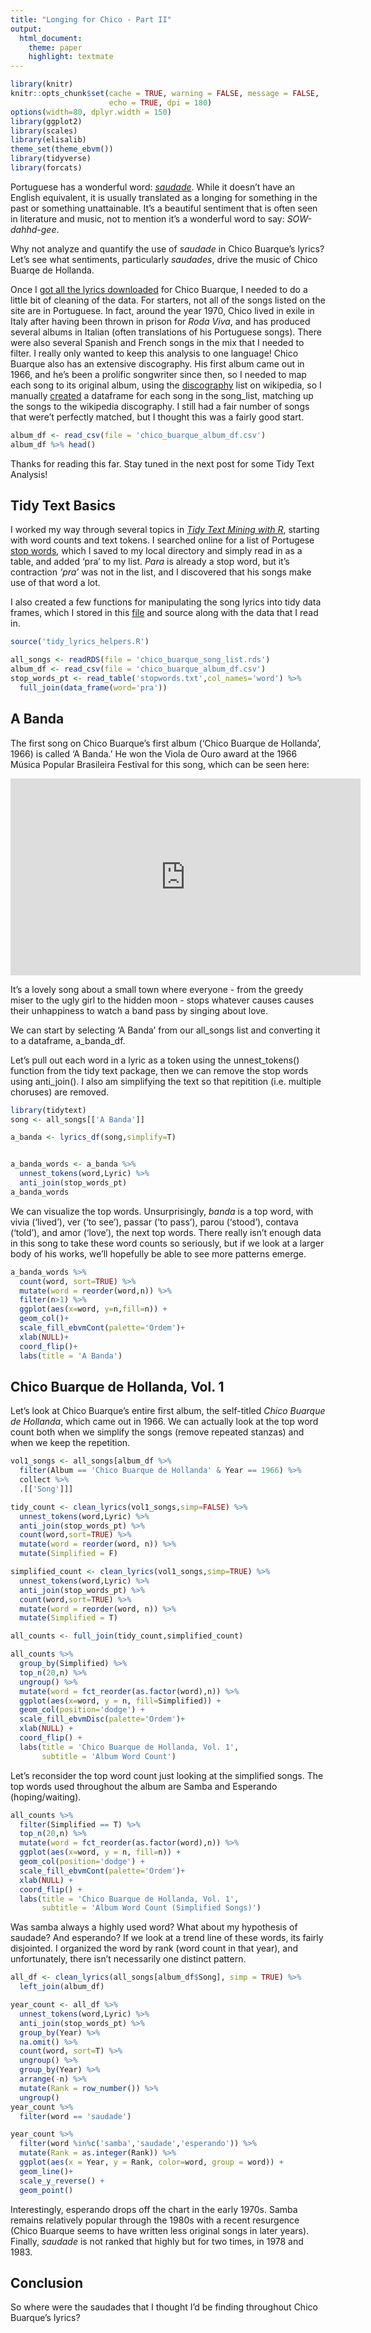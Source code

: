```yaml
---
title: "Longing for Chico - Part II"
output:
  html_document:
    theme: paper
    highlight: textmate
---
```


```r
library(knitr)
knitr::opts_chunk$set(cache = TRUE, warning = FALSE, message = FALSE, 
                      echo = TRUE, dpi = 180)
options(width=80, dplyr.width = 150)
library(ggplot2)
library(scales)
library(elisalib)
theme_set(theme_ebvm())
library(tidyverse)
library(forcats)
```

Portuguese has a wonderful word: [*saudade*](https://en.wikipedia.org/wiki/Saudade).  While it doesn't have an English equivalent, it is usually translated as a longing for something in the past or something unattainable.  It's a beautiful sentiment that is often seen in literature and music, not to mention it's a wonderful word to say: *SOW-dahhd-gee*.

Why not analyze and quantify the use of *saudade* in Chico Buarque's lyrics?  Let's see what sentiments, particularly *saudades*, drive the music of Chico Buarqe de Hollanda. 

Once I [got all the lyrics downloaded](previous blog post) for Chico Buarque,  I needed to do a little bit of cleaning of the data.  For starters, not all of the songs listed on the site are in Portuguese.  In fact, around the year 1970, Chico lived in exile in Italy after having been thrown in prison for *Roda Viva*, and has produced several albums in Italian (often translations of his Portuguese songs).  There were also several Spanish and French songs in the mix that I needed to filter.  I really only wanted to keep this analysis to one language!  Chico Buarque also has an extensive discography.  His first album came out in 1966, and he's been a prolific songwriter since then, so I needed to map each song to its original album, using the [discography](https://pt.wikipedia.org/wiki/Chico_Buarque) list on wikipedia, so I manually [created](clean_chico.R) a dataframe for each song in the song_list, matching up the songs to the wikipedia discography.  I still had a fair number of songs that were't perfectly matched, but I thought this was a fairly good start.

```r
album_df <- read_csv(file = 'chico_buarque_album_df.csv')
album_df %>% head()

```

Thanks for reading this far.  Stay tuned in the next post for some Tidy Text Analysis!

## Tidy Text Basics

I worked my way through several topics in [*Tidy Text Mining with R*](http://tidytextmining.com/), starting with word counts and text tokens.  I searched online for a list of Portugese [stop words](https://gist.github.com/alopes/5358189), which I saved to my local directory and simply read in as a table, and added 'pra' to my list.  *Para* is already a stop word, but it's contraction *'pra'* was not in the list, and I discovered that his songs make use of that word a lot.

I also created a few functions for manipulating the song lyrics into tidy data frames, which I stored in this [file](tidy_lyrics_helpers.R) and source along with the data that I read in.

```r
source('tidy_lyrics_helpers.R')

all_songs <- readRDS(file = 'chico_buarque_song_list.rds')
album_df <- read_csv(file = 'chico_buarque_album_df.csv')
stop_words_pt <- read_table('stopwords.txt',col_names='word') %>%
  full_join(data_frame(word='pra'))
```


## A Banda

The first song on Chico Buarque's first album ('Chico Buarque de Hollanda', 1966) is called 'A Banda.'  He won the Viola de Ouro award at the 1966 Música Popular Brasileira Festival for this song, which can be seen here:

<iframe width="560" height="315" frameborder="0" allowfullscreen src="https://www.youtube.com/watch?v=ml8OpKjh4Ic"></iframe>

It's a lovely song about a small town where everyone - from the greedy miser to the ugly girl to the hidden moon - stops whatever causes causes their unhappiness to watch a band pass by singing about love.

We can start by selecting 'A Banda' from our all_songs list and converting it to a dataframe, a_banda_df.

Let's pull out each word in a lyric as a token using the unnest_tokens() function from the tidy text package, then we can remove the stop words using anti_join().  I also am simplifying the text so that repitition (i.e. multiple choruses) are removed.

```r
library(tidytext)
song <- all_songs[['A Banda']]

a_banda <- lyrics_df(song,simplify=T)


a_banda_words <- a_banda %>%
  unnest_tokens(word,Lyric) %>%
  anti_join(stop_words_pt)
a_banda_words
```

We can visualize the top words.  Unsurprisingly, *banda* is a top word, with vivia ('lived'), ver ('to see'), passar ('to pass'), parou ('stood'), contava ('told'), and amor ('love'), the next top words.  There really isn't enough data in this song to take these word counts so seriously, but if we look at a larger body of his works, we'll hopefully be able to see more patterns emerge.

```r
a_banda_words %>%
  count(word, sort=TRUE) %>%
  mutate(word = reorder(word,n)) %>%
  filter(n>1) %>%
  ggplot(aes(x=word, y=n,fill=n)) +
  geom_col()+
  scale_fill_ebvmCont(palette='Ordem')+
  xlab(NULL)+
  coord_flip()+
  labs(title = 'A Banda')
```


## Chico Buarque de Hollanda, Vol. 1

Let's look at Chico Buarque's entire first album, the self-titled *Chico Buarque de Hollanda*, which came out in 1966.  We can actually look at the top word count both when we simplify the songs (remove repeated stanzas) and when we keep the repetition.

```r
vol1_songs <- all_songs[album_df %>%
  filter(Album == 'Chico Buarque de Hollanda' & Year == 1966) %>%
  collect %>%
  .[['Song']]]

tidy_count <- clean_lyrics(vol1_songs,simp=FALSE) %>%
  unnest_tokens(word,Lyric) %>%
  anti_join(stop_words_pt) %>%
  count(word,sort=TRUE) %>%
  mutate(word = reorder(word, n)) %>%
  mutate(Simplified = F)

simplified_count <- clean_lyrics(vol1_songs,simp=TRUE) %>%
  unnest_tokens(word,Lyric) %>%
  anti_join(stop_words_pt) %>%
  count(word,sort=TRUE) %>%
  mutate(word = reorder(word, n)) %>%
  mutate(Simplified = T)

all_counts <- full_join(tidy_count,simplified_count)

all_counts %>% 
  group_by(Simplified) %>%
  top_n(20,n) %>%
  ungroup() %>%
  mutate(word = fct_reorder(as.factor(word),n)) %>%
  ggplot(aes(x=word, y = n, fill=Simplified)) +
  geom_col(position='dodge') + 
  scale_fill_ebvmDisc(palette='Ordem')+
  xlab(NULL) +
  coord_flip() +
  labs(title = 'Chico Buarque de Hollanda, Vol. 1',
       subtitle = 'Album Word Count')

```


Let's reconsider the top word count just looking at the simplified songs.  The top words used throughout the album are Samba and Esperando (hoping/waiting).

```r

all_counts %>% 
  filter(Simplified == T) %>%
  top_n(20,n) %>%
  mutate(word = fct_reorder(as.factor(word),n)) %>%
  ggplot(aes(x=word, y = n, fill=n)) +
  geom_col(position='dodge') + 
  scale_fill_ebvmCont(palette='Ordem')+
  xlab(NULL) +
  coord_flip() +
  labs(title = 'Chico Buarque de Hollanda, Vol. 1',
       subtitle = 'Album Word Count (Simplified Songs)')

```

Was samba always a highly used word?  What about my hypothesis of saudade?  And esperando?  If we look at a trend line of these words, its fairly disjointed.  I organized the word by rank (word count in that year), and unfortunately, there isn't necessarily one distinct pattern.

```r

all_df <- clean_lyrics(all_songs[album_df$Song], simp = TRUE) %>%
  left_join(album_df)

year_count <- all_df %>%
  unnest_tokens(word,Lyric) %>%
  anti_join(stop_words_pt) %>%
  group_by(Year) %>%
  na.omit() %>%
  count(word, sort=T) %>%
  ungroup() %>%
  group_by(Year) %>%
  arrange(-n) %>%
  mutate(Rank = row_number()) %>%
  ungroup()
year_count %>%
  filter(word == 'saudade')

year_count %>%
  filter(word %in%c('samba','saudade','esperando')) %>%
  mutate(Rank = as.integer(Rank)) %>%
  ggplot(aes(x = Year, y = Rank, color=word, group = word)) +
  geom_line()+
  scale_y_reverse() +
  geom_point()

```

Interestingly, esperando drops off the chart in the early 1970s.  Samba remains relatively popular through the 1980s with a recent resurgence (Chico Buarque seems to have written less original songs in later years).  Finally, *saudade* is not ranked that highly but for two times, in 1978 and 1983.

## Conclusion

So where were the saudades that I thought I'd be finding throughout Chico Buarque's lyrics?